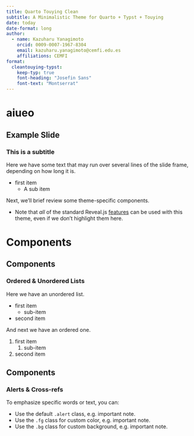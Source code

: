 ```yaml
---
title: Quarto Touying Clean
subtitle: A Minimalistic Theme for Quarto + Typst + Touying
date: today
date-format: long
author:
  - name: Kazuharu Yanagimoto
    orcid: 0009-0007-1967-8304
    email: kazuharu.yanagimoto@cemfi.edu.es
    affiliations: CEMFI
format:
  cleantouying-typst:
    keep-typ: true
    font-heading: "Josefin Sans"
    font-text: "Montserrat"
---
```


# aiueo

## Example Slide

### This is a subtitle

Here we have some text that may run over several lines of the slide frame,
depending on how long it is.

- first item 
    - A sub item

Next, we'll brief review some theme-specific components.

- Note that _all_ of the standard Reveal.js
[features](https://quarto.org/docs/presentations/revealjs/)
can be used with this theme, even if we don't highlight them here.


# Components {background-color="#40666e"}

## Components

### Ordered & Unordered Lists

Here we have an unordered list.

- first item
    - sub-item
- second item

And next we have an ordered one.

1. first item
    1. sub-item
1. second item

## Components

### Alerts & Cross-refs

To emphasize specific words or text, you can:

- Use the default `.alert` class, e.g. [important note]{.alert}.
- Use the `.fg` class for custom color, e.g. [important note]{.fg}.
- Use the `.bg` class for custom background, e.g. [important note]{.bg}.

```{=typst}

== Temp


#highlight[Aiueo]


```